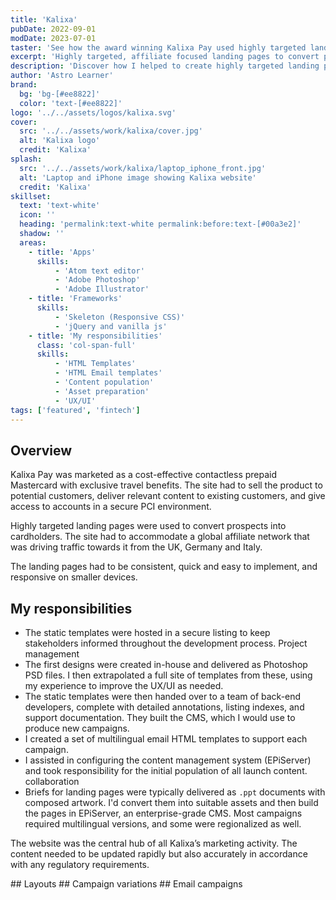 ```yaml
---
title: 'Kalixa'
pubDate: 2022-09-01
modDate: 2023-07-01
taster: 'See how the award winning Kalixa Pay used highly targeted landing pages to convert prospects into cardholders. The site had to accommodate over 150,000 card holders and a global affiliate network that was driving traffic towards it from the UK, Austria, Germany and Italy.'
excerpt: 'Highly targeted, affiliate focused landing pages to convert prospects into cardholders'
description: 'Discover how I helped to create highly targeted landing pages that converted prospects into Kalixa Pay cardholders. The site had to accommodate over 150,000 card holders as well as a global affiliate network.'
author: 'Astro Learner'
brand: 
  bg: 'bg-[#ee8822]'
  color: 'text-[#ee8822]'
logo: '../../assets/logos/kalixa.svg'
cover:
  src: '../../assets/work/kalixa/cover.jpg'
  alt: 'Kalixa logo'
  credit: 'Kalixa'
splash:
  src: '../../assets/work/kalixa/laptop_iphone_front.jpg'
  alt: 'Laptop and iPhone image showing Kalixa website'
  credit: 'Kalixa'
skillset:
  text: 'text-white'
  icon: ''
  heading: 'permalink:text-white permalink:before:text-[#00a3e2]'
  shadow: ''
  areas:
    - title: 'Apps'
      skills:
          - 'Atom text editor'
          - 'Adobe Photoshop'
          - 'Adobe Illustrator'
    - title: 'Frameworks'
      skills:
          - 'Skeleton (Responsive CSS)'
          - 'jQuery and vanilla js'
    - title: 'My responsibilities'
      class: 'col-span-full'
      skills:
          - 'HTML Templates'
          - 'HTML Email templates'
          - 'Content population'
          - 'Asset preparation'
          - 'UX/UI'
tags: ['featured', 'fintech']
---
```


## Overview

Kalixa Pay was marketed as a cost-effective contactless prepaid Mastercard with exclusive travel benefits. The site had to sell the product to potential customers, deliver relevant content to existing customers, and give access to accounts in a secure PCI environment.

Highly targeted landing pages were used to convert prospects into cardholders. The site had to accommodate a global affiliate network that was driving traffic towards it from the UK, Germany and Italy.

The landing pages had to be consistent, quick and easy to implement, and responsive on smaller devices.

## My responsibilities

-   The static templates were hosted in a secure listing to keep stakeholders informed throughout the development process. <span class="label label--info !m-0">Project management</span>
-   The first designs were created in-house and delivered as Photoshop PSD files. I then extrapolated a full site of templates from these, using my experience to improve the UX/UI as needed.
-   The static templates were then handed over to a team of back-end developers, complete with detailed annotations, listing indexes, and support documentation. They built the CMS, which I would use to produce new campaigns.
-   I created a set of multilingual email HTML templates to support each campaign.
-   I assisted in configuring the content management system (EPiServer) and took responsibility for the initial population of all launch content. <span class="label label--info !m-0">collaboration</span>
-   Briefs for landing pages were typically delivered as `.ppt` documents with composed artwork. I'd convert them into suitable assets and then build the pages in EPiServer, an enterprise-grade CMS. Most campaigns required multilingual versions, and some were regionalized as well.

The website was the central hub of all Kalixa’s marketing activity. The content needed to be updated rapidly but also accurately in accordance with any regulatory requirements.




<Gallery collection='gScreens' data={data} >
<Fragment slot="title">
## Layouts
</Fragment>

</Gallery>

<Gallery collection='gVariations' data={data} >
<Fragment slot="title">
## Campaign variations
</Fragment>

</Gallery>

<Gallery collection='gEmail' data={data} >
<Fragment slot="title">
## Email campaigns
</Fragment>

</Gallery>
